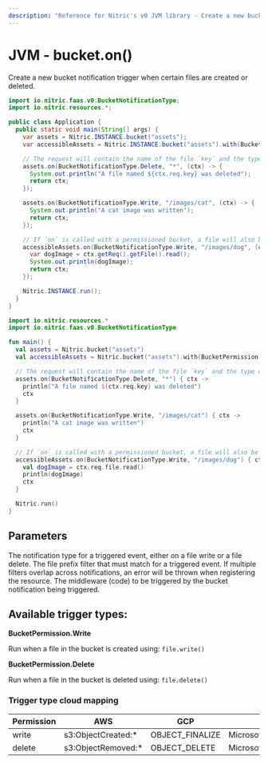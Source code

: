 ```yaml
---
description: "Reference for Nitric's v0 JVM library - Create a new bucket notification trigger"
---
```


# JVM - bucket.on()

Create a new bucket notification trigger when certain files are created or deleted.

<Tabs syncKey="jvm-lang">

<TabItem label="Java">

```java
import io.nitric.faas.v0.BucketNotificationType;
import io.nitric.resources.*;

public class Application {
  public static void main(String[] args) {
    var assets = Nitric.INSTANCE.bucket("assets");
    var accessibleAssets = Nitric.INSTANCE.bucket("assets").with(BucketPermission.Read);

    // The request will contain the name of the file `key` and the type of event `type`
    assets.on(BucketNotificationType.Delete, "*", (ctx) -> {
      System.out.println("A file named ${ctx.req.key} was deleted");
      return ctx;
    });

    assets.on(BucketNotificationType.Write, "/images/cat", (ctx) -> {
      System.out.println("A cat image was written");
      return ctx;
    });

    // If `on` is called with a permissioned bucket, a file will also be provided with the request
    accessibleAssets.on(BucketNotificationType.Write, "/images/dog", (ctx) -> {
      var dogImage = ctx.getReq().getFile().read();
      System.out.println(dogImage);
      return ctx;
    });

    Nitric.INSTANCE.run();
  }
}
```

</TabItem>

<TabItem label="Kotlin">

```kotlin
import io.nitric.resources.*
import io.nitric.faas.v0.BucketNotificationType

fun main() {
  val assets = Nitric.bucket("assets")
  val accessibleAssets = Nitric.bucket("assets").with(BucketPermission.Read)

  // The request will contain the name of the file `key` and the type of event `type`
  assets.on(BucketNotificationType.Delete, "*") { ctx ->
    println("A file named ${ctx.req.key} was deleted")
    ctx
  }

  assets.on(BucketNotificationType.Write, "/images/cat") { ctx ->
    println("A cat image was written")
    ctx
  }

  // If `on` is called with a permissioned bucket, a file will also be provided with the request
  accessibleAssets.on(BucketNotificationType.Write, "/images/dog") { ctx ->
    val dogImage = ctx.req.file.read()
    println(dogImage)
    ctx
  }

  Nitric.run()
}
```

</TabItem>

</Tabs>

## Parameters

<Properties>
  <Property
    name="notificationType"
    required
    type="BucketPermission.Write or BucketPermission.Delete"
  >
    The notification type for a triggered event, either on a file write or a
    file delete.
  </Property>
  <Property name="notificationPrefixFilter" required type="string">
    The file prefix filter that must match for a triggered event. If multiple
    filters overlap across notifications, an error will be thrown when
    registering the resource.
  </Property>
  <Property
    name="middleware"
    required
    type="BucketNotificationMiddleware or List<BucketNotificationMiddleware>"
  >
    The middleware (code) to be triggered by the bucket notification being
    triggered.
  </Property>
</Properties>

## Available trigger types:

**BucketPermission.Write**

Run when a file in the bucket is created using: `file.write()`

**BucketPermission.Delete**

Run when a file in the bucket is deleted using: `file.delete()`

### Trigger type cloud mapping

| Permission | AWS                 | GCP             | Azure                         |
| ---------- | ------------------- | --------------- | ----------------------------- |
| write      | s3:ObjectCreated:\* | OBJECT_FINALIZE | Microsoft.Storage.BlobCreated |
| delete     | s3:ObjectRemoved:\* | OBJECT_DELETE   | Microsoft.Storage.BlobDeleted |
